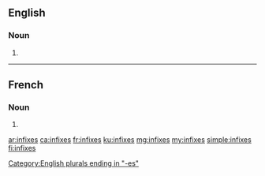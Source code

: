 ==English==

===Noun===
{{head|en|plural}}

# {{plural of|infix|lang=en|nocat=1}}

[[Category:English plurals ending in "-es"]]

----

==French==

===Noun===
{{head|fr|plural}} {{m-p}}

# {{plural of|infixe|lang=fr|nocat=1}}

[[ar:infixes]]
[[ca:infixes]]
[[fr:infixes]]
[[ku:infixes]]
[[mg:infixes]]
[[my:infixes]]
[[simple:infixes]]
[[fi:infixes]]